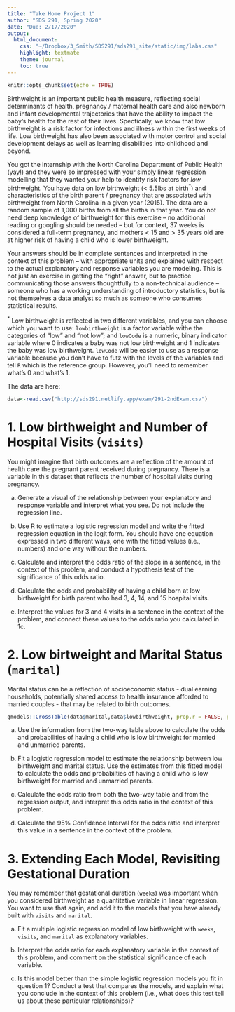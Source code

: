 ```yaml
---
title: "Take Home Project 1"
author: "SDS 291, Spring 2020"
date: "Due: 2/17/2020"
output:
  html_document:
    css: "~/Dropbox/3_Smith/SDS291/sds291_site/static/img/labs.css"
    highlight: textmate
    theme: journal
    toc: true
---
```


```r
knitr::opts_chunk$set(echo = TRUE)
```

Birthweight is an important public health measure, reflecting social determinants of health, pregnancy / maternal health care and also newborn and infant developmental trajectories that have the ability to impact the baby's health for the rest of their lives. Specfically, we know that low birthweight is a risk factor for infections and illness within the first weeks of life. Low birthweight has also been associated with motor control and social development delays as well as learning disabilities into childhood and beyond. 

You got the internship with the North Carolina Department of Public Health (yay!) and they were so impressed with your simply linear regression modelling that they wanted your help to identify risk factors for *low* birthweight. You have data on low birthweight (< 5.5lbs at birth$^*$) and characteristics of the birth parent / pregnancy that are associated with birthweight from North Carolina in a given year (2015). The data are a random sample of 1,000 births from all the births in that year. You do not need deep knowledge of birthweight for this exercise -- no additional reading or googling should be needed -- but for context, 37 weeks is considered a full-term pregnancy, and mothers < 15 and > 35 years old are at higher risk of having a child who is lower birthweight.

Your answers should be in complete sentences and interpreted in the context of this problem -- with appropriate units and explained with respect to the actual explanatory and response variables you are modeling. This is not just an exercise in getting the "right" answer, but to practice communicating those answers thoughtfully to a non-technical audience -- someone who has a working understanding of introductory statistics, but is not themselves a data analyst so much as someone who consumes statistical results.

$^*$ Low birthweight is reflected in two different variables, and you can choose which you want to use: `lowbirthweight` is a factor variable withe the categories of  "low" and "not low"; and `lowCode` is a numeric, binary indicator variable where 0 indicates a baby was not low birthweight and 1 indicates the baby was low birthweight. `lowCode` will be easier to use as a response variable because you don't have to futz with the levels of the variables and tell `R` which is the reference group. However, you'll need to remember what's 0 and what's 1. 

The data are here:
```r
data<-read.csv("http://sds291.netlify.app/exam/291-2ndExam.csv")
```

# 1. Low birthweight and Number of Hospital Visits (`visits`)

You might imagine that birth outcomes are a reflection of the amount of health care the pregnant parent received during pregnancy. There is a variable in this dataset that reflects the number of hospital visits during pregnancy. 

a. Generate a visual of the relationship between your explanatory and response variable and interpret what you see. Do not include the regression line.

b. Use R to estimate a logistic regression model and write the fitted regression equation in the logit form. You should have one equation expressed in two different ways, one with the fitted values (i.e., numbers) and one way without the numbers.

c. Calculate and interpret the odds ratio of the slope in a sentence, in the context of this problem, and conduct a hypothesis test of the significance of this odds ratio.

d. Calculate the odds and probability of having a child born at low birthweight for birth parent who had 3, 4, 14, and 15 hospital visits. 

e. Interpret the values for 3 and 4 visits in a sentence in the context of the problem, and connect these values to the odds ratio you calculated in 1c.


# 2. Low birtweight and Marital Status (`marital`)

Marital status can be a reflection of socioeconomic status - dual earning households, potentially shared access to health insurance afforded to married couples - that may be related to birth outcomes. 

```r
gmodels::CrossTable(data$marital,data$lowbirthweight, prop.r = FALSE, prop.c=FALSE,prop.t = FALSE, prop.chisq = FALSE)
```

a. Use the information from the two-way table above to calculate the odds and probabilities of having a child who is low birthweight for married and unmarried parents.

b. Fit a logistic regression model to estimate the relationship between low birthweight and marital status. Use the estimates from this fitted model to calculate the odds and probabilties of having a child who is low birthweight for married and unmarried parents.

c. Calculate the odds ratio from both the two-way table and from the regression output, and interpret this odds ratio in the context of this problem.

d. Calculate the 95% Confidence Interval for the odds ratio and interpret this value in a sentence in the context of the problem.

# 3. Extending Each Model, Revisiting Gestational Duration

You may remember that gestational duration (`weeks`) was important when you considered birthweight as a quantitative variable in linear regression. You want to use that again, and add it to the models that you have already built with `visits` and `marital`.

a. Fit a multiple logistic regression model of low birthweight with `weeks`, `visits`, and `marital` as explanatory variables. 

b. Interpret the odds ratio for each explanatory variable in the context of this problem, and comment on the statistical significance of each variable.

c. Is this model better than the simple logistic regression models you fit in question 1? Conduct a test that compares the models, and explain what you conclude in the context of this problem (i.e., what does this test tell us about these particular relationships)?
